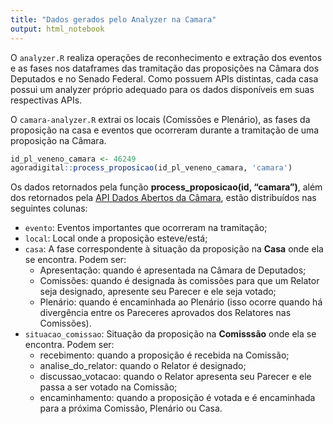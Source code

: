 ```yaml
---
title: "Dados gerados pelo Analyzer na Camara"
output: html_notebook
---
```


O `analyzer.R` realiza operações de reconhecimento e extração dos eventos e as fases nos dataframes das tramitação das proposições na Câmara dos Deputados e no Senado Federal. Como possuem APIs distintas, cada casa possui um analyzer próprio adequado para os dados disponíveis em suas respectivas APIs. 

O `camara-analyzer.R` extrai os locais (Comissões e Plenário), as fases da proposição na casa e eventos que ocorreram durante a tramitação de uma proposição na Câmara.

```r
id_pl_veneno_camara <- 46249
agoradigital::process_proposicao(id_pl_veneno_camara, 'camara')
```

Os dados retornados pela função **process_proposicao(id, "camara")**, além dos retornados pela [API Dados Abertos da Câmara](https://dadosabertos.camara.leg.br/swagger/api.html), estão distribuídos nas seguintes colunas:

* `evento`: Eventos importantes que ocorreram na tramitação;
* `local`: Local onde a proposição esteve/está;
* `casa`: A fase correspondente à situação da proposição na **Casa** onde ela se encontra. Podem ser: 
    * Apresentação: quando é apresentada na Câmara de Deputados;
    * Comissões: quando é designada às comissões para que um Relator seja designado, apresente seu Parecer e ele seja votado;
    * Plenário: quando é encaminhada ao Plenário (isso ocorre quando há divergência entre os Pareceres aprovados dos Relatores nas Comissões).
* `situacao_comissao`: Situação da proposição na **Comisssão** onde ela se encontra. Podem ser:
    * recebimento: quando a proposição é recebida na Comissão;
    * analise_do_relator: quando o Relator é designado;
    * discussao_votacao: quando o Relator apresenta seu Parecer e ele passa a ser votado na Comissão;
    * encaminhamento: quando a proposição é votada e é encaminhada para a próxima Comissão, Plenário ou Casa.



